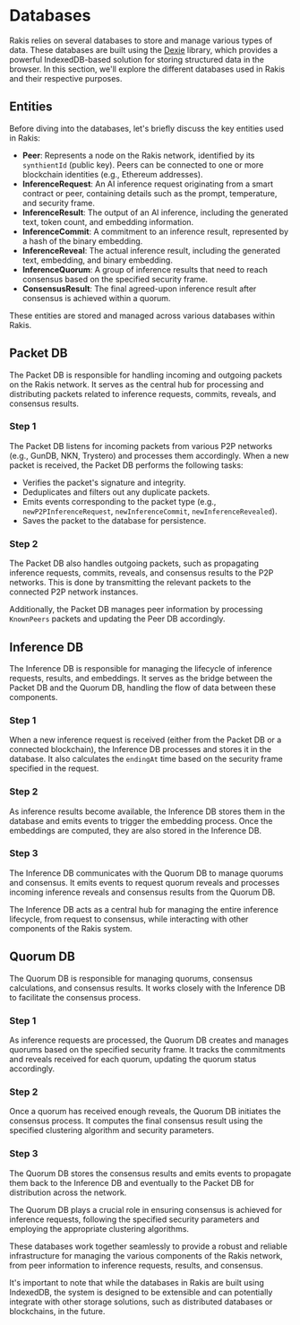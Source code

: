 
# Databases

Rakis relies on several databases to store and manage various types of data. These databases are built using the [Dexie](https://dexie.org/) library, which provides a powerful IndexedDB-based solution for storing structured data in the browser. In this section, we'll explore the different databases used in Rakis and their respective purposes.

## Entities

Before diving into the databases, let's briefly discuss the key entities used in Rakis:

- **Peer**: Represents a node on the Rakis network, identified by its `synthientId` (public key). Peers can be connected to one or more blockchain identities (e.g., Ethereum addresses).
- **InferenceRequest**: An AI inference request originating from a smart contract or peer, containing details such as the prompt, temperature, and security frame.
- **InferenceResult**: The output of an AI inference, including the generated text, token count, and embedding information.
- **InferenceCommit**: A commitment to an inference result, represented by a hash of the binary embedding.
- **InferenceReveal**: The actual inference result, including the generated text, embedding, and binary embedding.
- **InferenceQuorum**: A group of inference results that need to reach consensus based on the specified security frame.
- **ConsensusResult**: The final agreed-upon inference result after consensus is achieved within a quorum.

These entities are stored and managed across various databases within Rakis.

## Packet DB

The Packet DB is responsible for handling incoming and outgoing packets on the Rakis network. It serves as the central hub for processing and distributing packets related to inference requests, commits, reveals, and consensus results.

<Steps>

### Step 1

The Packet DB listens for incoming packets from various P2P networks (e.g., GunDB, NKN, Trystero) and processes them accordingly. When a new packet is received, the Packet DB performs the following tasks:

- Verifies the packet's signature and integrity.
- Deduplicates and filters out any duplicate packets.
- Emits events corresponding to the packet type (e.g., `newP2PInferenceRequest`, `newInferenceCommit`, `newInferenceRevealed`).
- Saves the packet to the database for persistence.

### Step 2

The Packet DB also handles outgoing packets, such as propagating inference requests, commits, reveals, and consensus results to the P2P networks. This is done by transmitting the relevant packets to the connected P2P network instances.

</Steps>

Additionally, the Packet DB manages peer information by processing `KnownPeers` packets and updating the Peer DB accordingly.

## Inference DB

The Inference DB is responsible for managing the lifecycle of inference requests, results, and embeddings. It serves as the bridge between the Packet DB and the Quorum DB, handling the flow of data between these components.

<Steps>

### Step 1

When a new inference request is received (either from the Packet DB or a connected blockchain), the Inference DB processes and stores it in the database. It also calculates the `endingAt` time based on the security frame specified in the request.

### Step 2

As inference results become available, the Inference DB stores them in the database and emits events to trigger the embedding process. Once the embeddings are computed, they are also stored in the Inference DB.

### Step 3

The Inference DB communicates with the Quorum DB to manage quorums and consensus. It emits events to request quorum reveals and processes incoming inference reveals and consensus results from the Quorum DB.

</Steps>

The Inference DB acts as a central hub for managing the entire inference lifecycle, from request to consensus, while interacting with other components of the Rakis system.

## Quorum DB

The Quorum DB is responsible for managing quorums, consensus calculations, and consensus results. It works closely with the Inference DB to facilitate the consensus process.

<Steps>

### Step 1

As inference requests are processed, the Quorum DB creates and manages quorums based on the specified security frame. It tracks the commitments and reveals received for each quorum, updating the quorum status accordingly.

### Step 2

Once a quorum has received enough reveals, the Quorum DB initiates the consensus process. It computes the final consensus result using the specified clustering algorithm and security parameters.

### Step 3

The Quorum DB stores the consensus results and emits events to propagate them back to the Inference DB and eventually to the Packet DB for distribution across the network.

</Steps>

The Quorum DB plays a crucial role in ensuring consensus is achieved for inference requests, following the specified security parameters and employing the appropriate clustering algorithms.

These databases work together seamlessly to provide a robust and reliable infrastructure for managing the various components of the Rakis network, from peer information to inference requests, results, and consensus.

<Callout emoji="💡">
It's important to note that while the databases in Rakis are built using IndexedDB, the system is designed to be extensible and can potentially integrate with other storage solutions, such as distributed databases or blockchains, in the future.
</Callout>